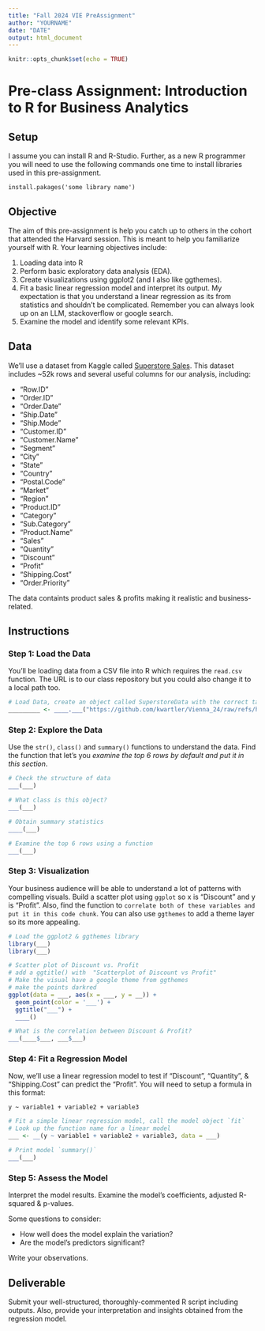 ```yaml
---
title: "Fall 2024 VIE PreAssignment"
author: "YOURNAME"
date: "DATE"
output: html_document
---
```


```r
knitr::opts_chunk$set(echo = TRUE)
```

# Pre-class Assignment: Introduction to R for Business Analytics

## Setup

I assume you can install R and R-Studio.  Further, as a new R programmer you will need to use the following commands one time to install libraries used in this pre-assignment.

`install.pakages('some library name')`

## Objective

The aim of this pre-assignment is help you catch up to others in the cohort that attended the Harvard session.  This is meant to help you familiarize yourself with R. Your learning objectives include:

1. Loading data into R 
2. Perform basic exploratory data analysis (EDA).
3. Create visualizations using ggplot2 (and I also like ggthemes).
4. Fit a basic linear regression model and interpret its output.  My expectation is that you understand a linear regression as its from statistics and shouldn't be complicated.  Remember you can always look up on an LLM, stackoverflow or google search.
5. Examine the model and identify some relevant KPIs.

## Data

We'll use a dataset from Kaggle called [Superstore Sales](https://www.kaggle.com/jr2ngb/superstore-data). 
This dataset includes ~52k rows and several useful columns for our analysis, including:

- "Row.ID"         
- "Order.ID"  
- "Order.Date"     
- "Ship.Date"
- "Ship.Mode"     
- "Customer.ID" 
- "Customer.Name" 
- "Segment"
- "City"  
- "State"         
- "Country"
- "Postal.Code"    
- "Market"   
- "Region" 
- "Product.ID"    
- "Category" 
- "Sub.Category"
- "Product.Name"
- "Sales"
- "Quantity"      
- "Discount" 
- "Profit" 
- "Shipping.Cost"
- "Order.Priority"

The data containts product sales & profits making it realistic and business-related.

## Instructions

### Step 1: Load the Data

You'll be loading data from a CSV file into R which requires the `read.csv` function.  The URL is to our class repository but you could also change it to a local path too.

```r
# Load Data, create an object called SuperstoreData with the correct table reading function
_________ <- ____.___("https://github.com/kwartler/Vienna_24/raw/refs/heads/main/Fall_2024/superstore_dataset2011-2015.csv")
```

### Step 2: Explore the Data

Use the `str()`, `class()` and `summary()` functions to understand the data.  Find the function that let's you *examine the top 6 rows by default and put it in this section*.

```r
# Check the structure of data
___(___)

# What class is this object?
___(___)

# Obtain summary statistics 
____(___)

# Examine the top 6 rows using a function
___(___)
```

### Step 3: Visualization

Your business audience will be able to understand a lot of patterns with compelling visuals.  Build a scatter plot using `ggplot` so x is "Discount" and y is "Profit".  Also, find the function to `correlate both of these variables and put it in this code chunk`.  You can also use `ggthemes` to add a theme layer so its more appealing.

```r
# Load the ggplot2 & ggthemes library
library(___)
library(___)

# Scatter plot of Discount vs. Profit
# add a ggtitle() with  "Scatterplot of Discount vs Profit"
# Make the visual have a google theme from ggthemes
# make the points darkred
ggplot(data = ___, aes(x = ___, y = __)) +
  geom_point(color = '___') +
  ggtitle("___") +
  ____()

# What is the correlation between Discount & Profit?
___(____$___, ___$___)
```

### Step 4: Fit a Regression Model

Now, we'll use a linear regression model to test if "Discount", "Quantity", & "Shipping.Cost" can predict the "Profit". You will need to setup a formula in this format:

`y ~ variable1 + variable2 + variable3`

```r
# Fit a simple linear regression model, call the model object `fit`
# Look up the function name for a linear model
___ <- __(y ~ variable1 + variable2 + variable3, data = ___)

# Print model `summary()`
___(___)
```

### Step 5: Assess the Model

Interpret the model results. Examine the model's coefficients, adjusted R-squared &  p-values. 

Some questions to consider:

- How well does the model explain the variation?
- Are the model's predictors significant? 

Write your observations.

## Deliverable

Submit your well-structured, thoroughly-commented R script including outputs. Also, provide your interpretation and insights obtained from the regression model.